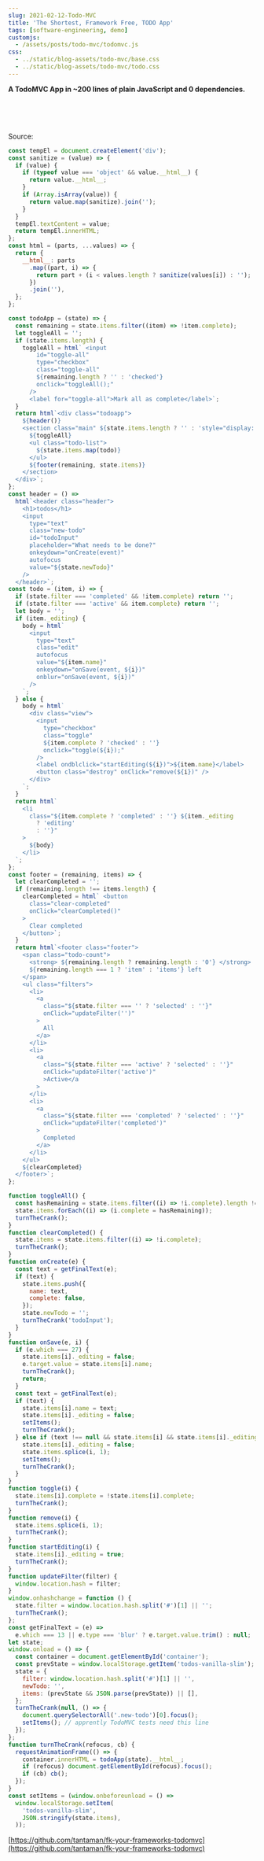 ```yaml
---
slug: 2021-02-12-Todo-MVC
title: 'The Shortest, Framework Free, TODO App'
tags: [software-engineering, demo]
customjs:
  - /assets/posts/todo-mvc/todomvc.js
css:
  - ../static/blog-assets/todo-mvc/base.css
  - ../static/blog-assets/todo-mvc/todo.css
---
```


**A TodoMVC App in ~200 lines of plain JavaScript and 0 dependencies.**

<br />
<br />
<br />

<div id="container"></div>

Source:

```js
const tempEl = document.createElement('div');
const sanitize = (value) => {
  if (value) {
    if (typeof value === 'object' && value.__html__) {
      return value.__html__;
    }
    if (Array.isArray(value)) {
      return value.map(sanitize).join('');
    }
  }
  tempEl.textContent = value;
  return tempEl.innerHTML;
};
const html = (parts, ...values) => {
  return {
    __html__: parts
      .map((part, i) => {
        return part + (i < values.length ? sanitize(values[i]) : '');
      })
      .join(''),
  };
};

const todoApp = (state) => {
  const remaining = state.items.filter((item) => !item.complete);
  let toggleAll = '';
  if (state.items.length) {
    toggleAll = html` <input
        id="toggle-all"
        type="checkbox"
        class="toggle-all"
        ${remaining.length ? '' : 'checked'}
        onclick="toggleAll();"
      />
      <label for="toggle-all">Mark all as complete</label>`;
  }
  return html`<div class="todoapp">
    ${header()}
    <section class="main" ${state.items.length ? '' : 'style="display: none;"'}>
      ${toggleAll}
      <ul class="todo-list">
        ${state.items.map(todo)}
      </ul>
      ${footer(remaining, state.items)}
    </section>
  </div>`;
};
const header = () =>
  html`<header class="header">
    <h1>todos</h1>
    <input
      type="text"
      class="new-todo"
      id="todoInput"
      placeholder="What needs to be done?"
      onkeydown="onCreate(event)"
      autofocus
      value="${state.newTodo}"
    />
  </header>`;
const todo = (item, i) => {
  if (state.filter === 'completed' && !item.complete) return '';
  if (state.filter === 'active' && item.complete) return '';
  let body = '';
  if (item._editing) {
    body = html`
      <input
        type="text"
        class="edit"
        autofocus
        value="${item.name}"
        onkeydown="onSave(event, ${i})"
        onblur="onSave(event, ${i})"
      />
    `;
  } else {
    body = html`
      <div class="view">
        <input
          type="checkbox"
          class="toggle"
          ${item.complete ? 'checked' : ''}
          onclick="toggle(${i});"
        />
        <label ondblclick="startEditing(${i})">${item.name}</label>
        <button class="destroy" onClick="remove(${i})" />
      </div>
    `;
  }
  return html`
    <li
      class="${item.complete ? 'completed' : ''} ${item._editing
        ? 'editing'
        : ''}"
    >
      ${body}
    </li>
  `;
};
const footer = (remaining, items) => {
  let clearCompleted = '';
  if (remaining.length !== items.length) {
    clearCompleted = html` <button
      class="clear-completed"
      onClick="clearCompleted()"
    >
      Clear completed
    </button>`;
  }
  return html`<footer class="footer">
    <span class="todo-count">
      <strong> ${remaining.length ? remaining.length : '0'} </strong>
      ${remaining.length === 1 ? 'item' : 'items'} left
    </span>
    <ul class="filters">
      <li>
        <a
          class="${state.filter === '' ? 'selected' : ''}"
          onClick="updateFilter('')"
        >
          All
        </a>
      </li>
      <li>
        <a
          class="${state.filter === 'active' ? 'selected' : ''}"
          onClick="updateFilter('active')"
          >Active</a
        >
      </li>
      <li>
        <a
          class="${state.filter === 'completed' ? 'selected' : ''}"
          onClick="updateFilter('completed')"
        >
          Completed
        </a>
      </li>
    </ul>
    ${clearCompleted}
  </footer>`;
};

function toggleAll() {
  const hasRemaining = state.items.filter((i) => !i.complete).length != 0;
  state.items.forEach((i) => (i.complete = hasRemaining));
  turnTheCrank();
}
function clearCompleted() {
  state.items = state.items.filter((i) => !i.complete);
  turnTheCrank();
}
function onCreate(e) {
  const text = getFinalText(e);
  if (text) {
    state.items.push({
      name: text,
      complete: false,
    });
    state.newTodo = '';
    turnTheCrank('todoInput');
  }
}
function onSave(e, i) {
  if (e.which === 27) {
    state.items[i]._editing = false;
    e.target.value = state.items[i].name;
    turnTheCrank();
    return;
  }
  const text = getFinalText(e);
  if (text) {
    state.items[i].name = text;
    state.items[i]._editing = false;
    setItems();
    turnTheCrank();
  } else if (text !== null && state.items[i] && state.items[i]._editing) {
    state.items[i]._editing = false;
    state.items.splice(i, 1);
    setItems();
    turnTheCrank();
  }
}
function toggle(i) {
  state.items[i].complete = !state.items[i].complete;
  turnTheCrank();
}
function remove(i) {
  state.items.splice(i, 1);
  turnTheCrank();
}
function startEditing(i) {
  state.items[i]._editing = true;
  turnTheCrank();
}
function updateFilter(filter) {
  window.location.hash = filter;
}
window.onhashchange = function () {
  state.filter = window.location.hash.split('#')[1] || '';
  turnTheCrank();
};
const getFinalText = (e) =>
  e.which === 13 || e.type === 'blur' ? e.target.value.trim() : null;
let state;
window.onload = () => {
  const container = document.getElementById('container');
  const prevState = window.localStorage.getItem('todos-vanilla-slim');
  state = {
    filter: window.location.hash.split('#')[1] || '',
    newTodo: '',
    items: (prevState && JSON.parse(prevState)) || [],
  };
  turnTheCrank(null, () => {
    document.querySelectorAll('.new-todo')[0].focus();
    setItems(); // apprently TodoMVC tests need this line
  });
};
function turnTheCrank(refocus, cb) {
  requestAnimationFrame(() => {
    container.innerHTML = todoApp(state).__html__;
    if (refocus) document.getElementById(refocus).focus();
    if (cb) cb();
  });
}
const setItems = (window.onbeforeunload = () =>
  window.localStorage.setItem(
    'todos-vanilla-slim',
    JSON.stringify(state.items),
  ));
```

[https://github.com/tantaman/fk-your-frameworks-todomvc](https://github.com/tantaman/fk-your-frameworks-todomvc)
